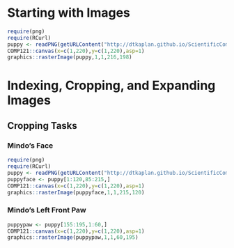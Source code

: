 Starting with Images
==================================
```r
require(png)
require(RCurl)
puppy <- readPNG(getURLContent("http://dtkaplan.github.io/ScientificComputing/Resources/Images/mindo.png"))
COMP121::canvas(x=c(1,220),y=c(1,220),asp=1)
graphics::rasterImage(puppy,1,1,216,198)
```
# Indexing, Cropping, and Expanding Images

## Cropping Tasks

### Mindo's Face
```r
require(png)
require(RCurl)
puppy <- readPNG(getURLContent("http://dtkaplan.github.io/ScientificComputing/Resources/Images/mindo.png"))
puppyface <- puppy[1:120,85:215,]
COMP121::canvas(x=c(1,220),y=c(1,220),asp=1)
graphics::rasterImage(puppyface,1,1,215,120)
```

### Mindo's Left Front Paw
```r
puppypaw <- puppy[155:195,1:60,]
COMP121::canvas(x=c(1,220),y=c(1,220),asp=1)
graphics::rasterImage(puppypaw,1,1,60,195)
```